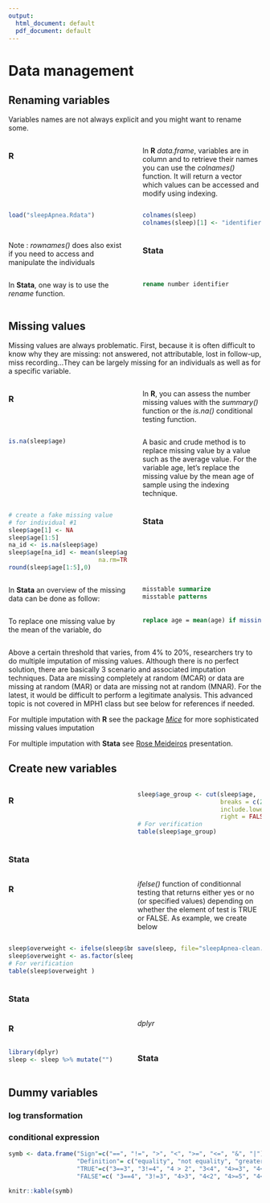```yaml
---
output:
  html_document: default
  pdf_document: default
---
```

# Data management

## Renaming variables
Variables names are not always explicit and you might want to rename some.

::::{style="display: grid; grid-template-columns: 1fr 1fr; grid-column-gap: 30px;"}

:::{}
### R{-}
In **R** *data.frame*, variables are in column and to retrieve their names you can use the *colnames()* function. It will return a vector which values can be accessed and modify using indexing.
```r
load("sleepApnea.Rdata")
```

```r
colnames(sleep)
colnames(sleep)[1] <- "identifier"
```
Note : *rownames()* does also exist if you need to access and manipulate the individuals
:::
  
:::{}
### Stata{-}
In **Stata**, one way is to use the *rename* function.
```stata
rename number identifier
```
:::
::::

## Missing values

Missing values are always problematic. First, because it is often difficult to know why they are missing: not answered, not attributable, lost in follow-up, miss recording...They can be largely missing for an individuals as well as for a specific variable. 



::::{style="display: grid; grid-template-columns: 1fr 1fr; grid-column-gap: 30px;"}

:::{}
### R{-}
In **R**, you can assess the number missing values with the *summary()* function or the *is.na()* conditional testing function.
```r
is.na(sleep$age)
```
A basic and crude method is to replace missing value by a value such as the average value. For the variable age, let's replace the missing value by the mean age of sample using the indexing technique.
```r
# create a fake missing value
# for individual #1
sleep$age[1] <- NA
sleep$age[1:5]
na_id <- is.na(sleep$age)
sleep$age[na_id] <- mean(sleep$age,
                         na.rm=TRUE)
round(sleep$age[1:5],0)
```
:::
  
:::{}
### Stata{-}
In **Stata** an overview of the missing data can be done as follow:
```stata
misstable summarize
misstable patterns
```
To replace one missing value by the mean of the variable, do
```stata
replace age = mean(age) if missing(age)
```

:::
::::

Above a certain threshold that varies, from 4% to 20%, researchers try to do multiple imputation of missing values. Although there is no perfect solution, there are basically 3 scenario and associated imputation techniques. Data are missing completely at random (MCAR) or data are missing at random (MAR) or data are missing not at random (MNAR). For the  latest, it would be difficult to perform a legitimate analysis. This advanced topic is not covered in MPH1 class but see below for references if needed.

For multiple imputation with **R** see the package [*Mice*](https://cran.r-project.org/web/packages/mice/index.html) for more sophisticated missing values imputation

For multiple imputation with **Stata** see [Rose Meideiros ](https://www.stata.com/meeting/switzerland16/slides/medeiros-switzerland16.pdf) presentation.

## Create new variables
::::{style="display: grid; grid-template-columns: 1fr 1fr; grid-column-gap: 10px;"}
:::{}
### R{-}
```r
sleep$age_group <- cut(sleep$age, 
                       breaks = c(20,40,60,80),
                       include.lowest=TRUE, 
                       right = FALSE)
# For verification
table(sleep$age_group)
```
:::
  
:::{}
### Stata{-}

:::
::::
  
::::{style="display: grid; grid-template-columns: 1fr 1fr; grid-column-gap: 10px;"}
:::{}

### R{-}

*ifelse()* function of conditionnal testing that returns either yes or no (or specified values) depending on whether the element of test is TRUE or FALSE. As example, we create below 

```r
sleep$overweight <- ifelse(sleep$bmi > 25, "Yes", "No")
sleep$overweight <- as.factor(sleep$overweight)
# For verification
table(sleep$overweight )
```

```r
save(sleep, file="sleepApnea-clean.Rdata")
```
:::
  
:::{}
### Stata{-}
:::
::::
  
::::{style="display: grid; grid-template-columns: 1fr 1fr; grid-column-gap: 10px;"}
:::{}
### R{-}

*dplyr*
  
```r
library(dplyr)
sleep <- sleep %>% mutate("")
```
:::

:::{}
### Stata{-}

:::
::::

## Dummy variables

### log transformation

### conditional expression

```r
symb <- data.frame("Sign"=c("==", "!=", ">", "<", ">=", "<=", "&", "|"),
                   "Definition"= c("equality", "not equality", "greater than", "less than", "greater than or equal to", "less than or equal to", "and (both statements are true)", "or (either statement is true)"),
                   "TRUE"=c("3==3", "3!=4", "4 > 2", "3<4", "4>=3", "4<=5", "(4>2)&(3==3))", "(3==2)|(1<=2)"),
                   "FALSE"=c( "3==4", "3!=3", "4>3", "4<2", "4>=5", "4<=3", "(4>2)&(1>2)", "(4<2)|(1>2)" ))

knitr::kable(symb)
```
